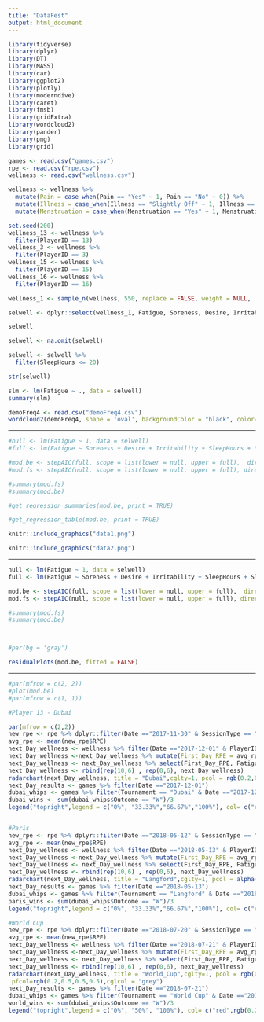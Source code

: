 ```yaml
---
title: "DataFest"
output: html_document
---
```



```r
library(tidyverse)
library(dplyr)
library(DT)
library(MASS)
library(car)
library(ggplot2)
library(plotly)
library(moderndive)
library(caret)
library(fmsb)
library(gridExtra)
library(wordcloud2)
library(pander)
library(png)
library(grid)
```

```r
games <- read.csv("games.csv")
rpe <- read.csv("rpe.csv")
wellness <- read.csv("wellness.csv")

wellness <- wellness %>% 
  mutate(Pain = case_when(Pain == "Yes" ~ 1, Pain == "No" ~ 0)) %>% 
  mutate(Illness = case_when(Illness == "Slightly Off" ~ 1, Illness == "No" ~ 0)) %>%
  mutate(Menstruation = case_when(Menstruation == "Yes" ~ 1, Menstruation == "No" ~ 0))
```

```r
set.seed(200)
wellness_13 <- wellness %>% 
  filter(PlayerID == 13)
wellness_3 <- wellness %>%
  filter(PlayerID == 3)
wellness_15 <- wellness %>% 
  filter(PlayerID == 15)
wellness_16 <- wellness %>%
  filter(PlayerID == 16)
```

```r
wellness_1 <- sample_n(wellness, 550, replace = FALSE, weight = NULL, .env = NULL)

selwell <- dplyr::select(wellness_1, Fatigue, Soreness, Desire, Irritability, SleepHours, SleepQuality, Pain, Illness, Menstruation)

selwell

selwell <- na.omit(selwell)

selwell <- selwell %>% 
  filter(SleepHours <= 20)

str(selwell)

slm <- lm(Fatigue ~ ., data = selwell)
summary(slm)
```


```r
demoFreq4 <- read.csv("demoFreq4.csv")
wordcloud2(demoFreq4, shape = 'oval', backgroundColor = "black", color=rep_len( c("red","white"), nrow(demoFreq) ), size = 0.7)
```

---


```r
#null <- lm(Fatigue ~ 1, data = selwell)
#full <- lm(Fatigue ~ Soreness + Desire + Irritability + SleepHours + SleepQuality, #data = selwell)

#mod.be <- stepAIC(full, scope = list(lower = null, upper = full),  direction = "backward")
#mod.fs <- stepAIC(null, scope = list(lower = null, upper = full), direction = "forward")

#summary(mod.fs)
#summary(mod.be)

#get_regression_summaries(mod.be, print = TRUE)

#get_regression_table(mod.be, print = TRUE)
```

```r

knitr::include_graphics("data1.png")

```

```r

knitr::include_graphics("data2.png")

```

---


```r
null <- lm(Fatigue ~ 1, data = selwell)
full <- lm(Fatigue ~ Soreness + Desire + Irritability + SleepHours + SleepQuality, data = selwell)

mod.be <- stepAIC(full, scope = list(lower = null, upper = full),  direction = "backward")
mod.fs <- stepAIC(null, scope = list(lower = null, upper = full), direction = "forward")

#summary(mod.fs)
#summary(mod.be)



#par(bg = 'gray')

residualPlots(mod.be, fitted = FALSE)
```

---


```r
#par(mfrow = c(2, 2))
#plot(mod.be)
#par(mfrow = c(1, 1))
```

```r

#Player 13 - Dubai

par(mfrow = c(2,2))
new_rpe <- rpe %>% dplyr::filter(Date =="2017-11-30" & SessionType == "Game")
avg_rpe <- mean(new_rpe$RPE)
next_Day_wellness <- wellness %>% filter(Date =="2017-12-01" & PlayerID == "13")
next_Day_wellness <-next_Day_wellness %>% mutate(First_Day_RPE = avg_rpe)
next_Day_wellness <- next_Day_wellness %>% select(First_Day_RPE, Fatigue, Soreness, Desire, Irritability,SleepQuality)
next_Day_wellness <- rbind(rep(10,6) , rep(0,6), next_Day_wellness)
radarchart(next_Day_wellness, title = "Dubai",cglty=1, pcol = rgb(0.2,0.5,0.5,0.9) , pfcol=rgb(0.2,0.5,0.5,0.5),cglcol = "grey")
next_Day_results <- games %>% filter(Date =="2017-12-01")
dubai_whips <- games %>% filter(Tournament == "Dubai" & Date =="2017-12-01" ) 
dubai_wins <- sum(dubai_whips$Outcome == "W")/3
legend("topright",legend = c("0%", "33.33%","66.67%","100%"), col= c("red",rgb(0.2,0.5,0.5),"yellow", "purple"), title = "Winning_Percentage", box.lty=0, bty = "n", lty = 1)


#Paris
new_rpe <- rpe %>% dplyr::filter(Date =="2018-05-12" & SessionType == "Game")
avg_rpe <- mean(new_rpe$RPE)
next_Day_wellness <- wellness %>% filter(Date =="2018-05-13" & PlayerID == "13")
next_Day_wellness <-next_Day_wellness %>% mutate(First_Day_RPE = avg_rpe)
next_Day_wellness <- next_Day_wellness %>% select(First_Day_RPE, Fatigue, Soreness, Desire, Irritability,SleepQuality)
next_Day_wellness <- rbind(rep(10,6) , rep(0,6), next_Day_wellness)
radarchart(next_Day_wellness, title = "Langford",cglty=1, pcol = alpha("yellow",.9), pfcol= alpha("yellow",.5),cglcol = "grey")
next_Day_results <- games %>% filter(Date =="2018-05-13")
dubai_whips <- games %>% filter(Tournament == "Langford" & Date =="2018-05-13" ) 
paris_wins <- sum(dubai_whips$Outcome == "W")/3
legend("topright",legend = c("0%", "33.33%","66.67%","100%"), col= c("red", rgb(0.2,0.5,0.5),"yellow", "purple"), title = "Winning_Percentage", box.lty=0, bty = "n", lty = 1)

#World Cup 
new_rpe <- rpe %>% dplyr::filter(Date =="2018-07-20" & SessionType == "Game")
avg_rpe <- mean(new_rpe$RPE)
next_Day_wellness <- wellness %>% filter(Date =="2018-07-21" & PlayerID == "13")
next_Day_wellness <-next_Day_wellness %>% mutate(First_Day_RPE = avg_rpe)
next_Day_wellness <- next_Day_wellness %>% select(First_Day_RPE, Fatigue, Soreness, Desire, Irritability,SleepQuality)
next_Day_wellness <- rbind(rep(10,6) , rep(0,6), next_Day_wellness)
radarchart(next_Day_wellness, title = "World_Cup",cglty=1, pcol = rgb(0.2,0.5,0.5,0.9) ,
 pfcol=rgb(0.2,0.5,0.5,0.5),cglcol = "grey")
next_Day_results <- games %>% filter(Date =="2018-07-21")
dubai_whips <- games %>% filter(Tournament == "World Cup" & Date =="2018-07-21" ) 
world_wins <- sum(dubai_whips$Outcome == "W")/3
legend("topright",legend = c("0%", "50%", "100%"), col= c("red",rgb(0.2,0.5,0.5),"yellow"), title = "Winning_Percentage", box.lty=0, bty = "n", lty = 1)

```

